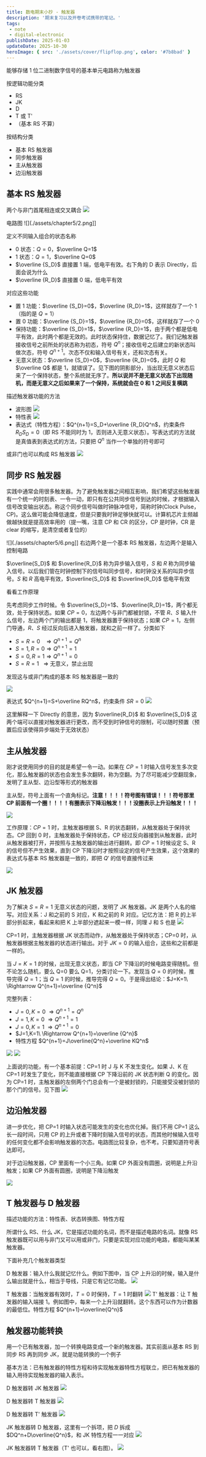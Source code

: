 ```yaml
---
title: 数电期末小抄 - 触发器
description: '期末复习以及开卷考试携带的笔记。'
tags:
 - note
 - digital-electronic
publishDate: 2025-01-03
updateDate: 2025-10-30
heroImage: { src: './assets/cover/flipflop.png', color: '#7b8bad' }
---
```

能够存储 1 位二进制数字信号的基本单元电路称为触发器

按逻辑功能分类
- RS
- JK
- D
- T 或 T'
- （基本 RS 不算）

按结构分类
- 基本 RS 触发器
- 同步触发器
- 主从触发器
- 边沿触发器

## 基本 RS 触发器
两个与非门首尾相连或交叉耦合
![](./assets/chapter5/1.png)

电路图
![](./assets/chapter5/2.png]]

定义不同输入组合的状态名称
- 0 状态：$Q=0$，$\overline Q=1$
- 1 状态：$Q=1$，$\overline Q=0$
-  $\overline {S_D}$ 直接置 1 端，低电平有效。右下角的 D 表示 Directly，后面会说为什么
-  $\overline {R_D}$ 直接置 0 端，低电平有效

对应这些功能
- 置 1 功能：$\overline {S_D}=0$，$\overline {R_D}=1$，这样就存了一个 1（指的是 $Q=1$）
- 置 0 功能：$\overline {S_D}=1$，$\overline {R_D}=0$，这样就存了一个 0
- 保持功能：$\overline {S_D}=1$，$\overline {R_D}=1$，由于两个都是低电平有效，此时两个都是无效的。此时状态保持住，数据记忆了。我们记触发器接收信号之前所处的状态称为初态，符号 $Q^n$；接收信号之后建立的新状态叫做次态，符号 $Q^{n+1}$。次态不仅和输入信号有关，还和次态有关。
- 无意义状态：$\overline {S_D}=0$，$\overline {R_D}=0$，此时 $Q$ 和 $\overline Q$ 都是 1，就错误了。见下图的阴影部分，当出现无意义状态后来了一个保持状态，整个系统就无序了。**所以说并不是无意义状态下出现随机，而是无意义之后如果来了一个保持，系统就会在 0 和 1 之间反复横跳**

描述触发器功能的方法
- 波形图
![](./assets/chapter5/3.png)
- 特性表
![](./assets/chapter5/4.png)
- 表达式（特性方程）：$Q^{n+1}=S_D+\overline {R_D}Q^n$，约束条件 $R_DS_D=0$（即 RS 不能同时为 1，否则进入无意义状态）。写表达式的方法就是真值表到表达式的方法，只要把 $Q^n$ 当作一个单独的符号即可

或非门也可以构成 RS 触发器
![](./assets/chapter5/5.png)
## 同步 RS 触发器

实践中通常会用很多触发器。为了避免触发器之间相互影响，我们希望这些触发器有一个统一的时刻表、一令一动，即只有在公共同步信号到达的时候，才根据输入信号改变输出状态。称这个同步信号叫做时钟脉冲信号，简称时钟(Clock Pulse，CP)。这么做可能会降低速度，但是只要我时钟足够快就可以。计算机芯片主频越做越快就是提高效率用的（提一嘴，注意 CP 和 CR 的区分，CP 是时钟，CR 是 clear 的缩写，是清空或者复位的）

![](./assets/chapter5/6.png]]
右边两个是一个基本 RS 触发器，左边两个是输入控制电路

$\overline{S_D}$ 和 $\overline{R_D}$ 称为异步输入信号，$S$ 和 $R$ 称为同步输入信号。以后我们管在时钟控制下的信号叫同步信号，和时钟没关系的叫异步信号。$S$ 和 $R$ 高电平有效，$\overline{S_D}$ 和 $\overline{R_D}$ 低电平有效

看看工作原理

先考虑同步工作时候。令 $\overline{S_D}=1$、$\overline{R_D}=1$，两个都无效，处于保持状态。如果 $CP=0$，左边两个与非门都被封锁，不管 $R$、$S$ 输入什么信号，左边两个门的输出都是 1，将触发器置于保持状态；如果 $CP=1$，左侧门导通，$R$、$S$ 经过反向后进入触发器，就和之前一样了。分类如下
- $S=R=0\ \ \ \Rightarrow Q^{n+1}=Q^n$
- $S=1,R=0\Rightarrow Q^{n+1}=1$
- $S=0,R=1\Rightarrow Q^{n+1}=0$
- $S=R=1\ \ \ \Rightarrow$ 无意义，禁止出现

发现这与或非门构成的基本 RS 触发器是一致的

![](./assets/chapter5/7.png)

表达式 $Q^{n+1}=S+\overline RQ^n$，约束条件 $SR=0$
![](./assets/chapter5/8.png)


这里解释一下 Directly 的意思，因为 $\overline{R_D}$ 和 $\overline{S_D}$ 这两个端可以直接对触发器进行更改，而不受到时钟信号的限制，可以随时预置（预置后应该使得异步端处于无效状态）

## 主从触发器
刚才说使用同步的目的就是希望一令一动。如果在 $CP=1$ 时输入信号发生多次变化，那么触发器的状态也会发生多次翻转，称为空翻。为了尽可能减少空翻现象，发明了主从型、边沿型等形式的触发器

主从型，符号上面有一个直角标记。**注意！！！！符号图有错误！！！符号那里 CP 前面有一个圈！！！！有圈表示下降沿触发！！！没圈表示上升沿触发！！！**

![](./assets/chapter5/9.png)

工作原理：$CP=1$ 时，主触发器根据 S、R 的状态翻转，从触发器处于保持状态。CP 回到 0 时，主触发器处于保持状态，CP 经过反向器接到从触发器，此时从触发器被打开，并按照与主触发器的输出进行翻转。即 $CP=1$ 时候设定 S、R 的信号但不产生效果，直到 CP 下降沿时才按照设定的信号产生效果，这个效果的表达式与基本 RS 触发器是一致的，即把 $Q'$ 的信号直接传过来

![](./assets/chapter5/10.png)

## JK 触发器

为了解决 $S=R=1$ 无意义状态的问题，发明了 JK 触发器。JK 是两个人名的缩写。对应关系：J 和之前的 S 对应，K 和之前的 R 对应。记忆方法：把 R 的上半部分折起来，看起来和把 K 上半部分遮起来一模一样，同理 J 和 S 也是
![](./assets/chapter5/11.png)

CP=1 时，主触发器根据 JK 状态而动作，从触发器处于保持状态；CP=0 时，从触发器根据主触发器的状态进行输出。对于 $JK=0$ 的输入组合，这些和之前都是一样的。

当 $J=K=1$ 的时候，出现无意义状态，即当 CP 下降沿的时候电路变得随机。但不论怎么随机，要么 Q=0 要么 Q=1，分类讨论一下。发现当 $Q=0$ 的时候，推导完得 $Q=1$；当 $Q=1$ 的时候，推导完得 $Q=0$。于是得出结论：$J=K=1\ \Rightarrow Q^{n+1}=\overline {Q^n}$

完整列表：
- $J=0,K=0\ \Rightarrow Q^{n+1}=Q^n$
- $J=1,K=0\ \Rightarrow Q^{n+1}=1$
- $J=0,K=1\ \Rightarrow Q^{n+1}=0$
- $J=1,K=1\ \Rightarrow Q^{n+1}=\overline {Q^n}$
- 特性方程 $Q^{n+1}=J\overline{Q^n}+\overline KQ^n$

![](./assets/chapter5/12.png) ![](./assets/chapter5/13.png)

上面说的功能，有一个基本前提：CP=1 时 J 与 K 不发生变化。如果 J、K 在 CP=1 时发生了变化，则不能直接根据 CP 下降沿前的 JK 状态判断 Q 的变化。因为 CP=1 时，主触发器的左侧两个门总会有一个是被封锁的，只能接受没被封锁的那个门的信号。见下图
![](./assets/chapter5/14.png)

## 边沿触发器

进一步优化，把 CP=1 时输入状态可能发生的变化也优化掉。我们不用 CP=1 这么长一段时间，只用 CP 的上升或者下降时刻输入信号的状态，而其他时候输入信号的任何变化都不会影响触发器的次态。电路图比较复杂，也不考。只要知道符号表达即可。

对于边沿触发器，CP 里面有一个小三角。如果 CP 外面没有圆圈，说明是上升沿触发；如果 CP 外面有圆圈，说明是下降沿触发

![](./assets/chapter5/15.png)

## T 触发器与 D 触发器

描述功能的方法：特性表、状态转换图、特性方程

所谓什么 RS、什么 JK，它是描述功能的名词，而不是描述电路的名词。就像 RS 触发器既可以用与非门又可以用或非门，只要是实现对应功能的电路，都能叫某某触发器。

下面补充几个触发器类型

D 触发器：输入什么我就记忆什么。例如下图中，当 CP 上升沿的时候，输入是什么输出就是什么，相当于导线，只是它有记忆功能。
![](./assets/chapter5/16.png)

T 触发器：当触发器有效时，$T=0$ 时保持，$T=1$ 时翻转
![](./assets/chapter5/17.png)
T' 触发器：让 T 触发器的输入端接 1。例如图中，每来一个上升沿就翻转。这个东西可以作为计数器的最低位。特性方程 $Q^{n+1}=\overline{Q^n}$

## 触发器功能转换

用一个已有触发器，加一个转换电路变成一个新的触发器。其实前面从基本 RS 到同步 RS 再到同步 JK，就是功能转换的一个例子

基本方法：已有触发器的特性方程和待实现触发器特性方程联立，把已有触发器的输入用待实现触发器的输入表示。

D 触发器转 JK 触发器
![](./assets/chapter5/18.png)

D 触发器转 T 触发器
![](./assets/chapter5/19.png)

D 触发器转 T' 触发器
![](./assets/chapter5/20.png)

JK 触发器转 D 触发器，这里有一个拆项，把 $D$ 拆成 $DQ^n+D\overline{Q^n}$，和 JK 特性方程一一对应 
![](./assets/chapter5/21.png)

JK 触发器转 T 触发器（T' 也可以，看右图）。
![](./assets/chapter5/22.png)